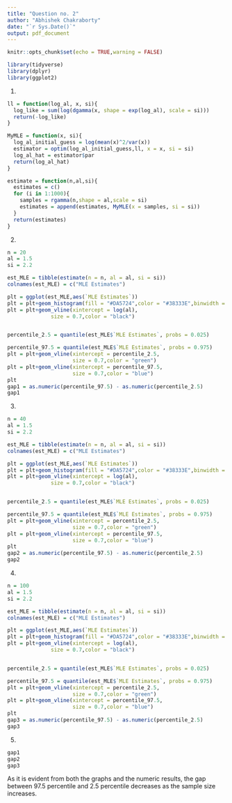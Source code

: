 ```yaml
---
title: "Question no. 2"
author: "Abhishek Chakraborty"
date: "`r Sys.Date()`"
output: pdf_document
---
```


```r
knitr::opts_chunk$set(echo = TRUE,warning = FALSE)
```

```r
library(tidyverse)
library(dplyr)
library(ggplot2)
```



1.

```r
ll = function(log_al, x, si){
  log_like = sum(log(dgamma(x, shape = exp(log_al), scale = si)))
  return(-log_like)
}

MyMLE = function(x, si){
  log_al_initial_guess = log(mean(x)^2/var(x))
  estimator = optim(log_al_initial_guess,ll, x = x, si = si)
  log_al_hat = estimator$par
  return(log_al_hat)
} 

```

```r
estimate = function(n,al,si){
  estimates = c()
  for (i in 1:1000){
    samples = rgamma(n,shape = al,scale = si)
    estimates = append(estimates, MyMLE(x = samples, si = si))
  }
  return(estimates)
}
```

2.

```r
n = 20
al = 1.5
si = 2.2

est_MLE = tibble(estimate(n = n, al = al, si = si))
colnames(est_MLE) = c("MLE Estimates")

plt = ggplot(est_MLE,aes(`MLE Estimates`))
plt = plt+geom_histogram(fill = "#DA5724",color = "#38333E",binwidth = 0.02)
plt = plt+geom_vline(xintercept = log(al),
              size = 0.7,color = "black")


percentile_2.5 = quantile(est_MLE$`MLE Estimates`, probs = 0.025)

percentile_97.5 = quantile(est_MLE$`MLE Estimates`, probs = 0.975) 
plt = plt+geom_vline(xintercept = percentile_2.5,
                     size = 0.7,color = "green")
plt = plt+geom_vline(xintercept = percentile_97.5,
                     size = 0.7,color = "blue")
plt
gap1 = as.numeric(percentile_97.5) - as.numeric(percentile_2.5)
gap1
```

3.

```r
n = 40
al = 1.5
si = 2.2

est_MLE = tibble(estimate(n = n, al = al, si = si))
colnames(est_MLE) = c("MLE Estimates")

plt = ggplot(est_MLE,aes(`MLE Estimates`))
plt = plt+geom_histogram(fill = "#DA5724",color = "#38333E",binwidth = 0.02)
plt = plt+geom_vline(xintercept = log(al),
              size = 0.7,color = "black")


percentile_2.5 = quantile(est_MLE$`MLE Estimates`, probs = 0.025)

percentile_97.5 = quantile(est_MLE$`MLE Estimates`, probs = 0.975) 
plt = plt+geom_vline(xintercept = percentile_2.5,
                     size = 0.7,color = "green")
plt = plt+geom_vline(xintercept = percentile_97.5,
                     size = 0.7,color = "blue")
plt
gap2 = as.numeric(percentile_97.5) - as.numeric(percentile_2.5)
gap2
```

4.

```r
n = 100
al = 1.5
si = 2.2

est_MLE = tibble(estimate(n = n, al = al, si = si))
colnames(est_MLE) = c("MLE Estimates")

plt = ggplot(est_MLE,aes(`MLE Estimates`))
plt = plt+geom_histogram(fill = "#DA5724",color = "#38333E",binwidth = 0.02)
plt = plt+geom_vline(xintercept = log(al),
              size = 0.7,color = "black")


percentile_2.5 = quantile(est_MLE$`MLE Estimates`, probs = 0.025)

percentile_97.5 = quantile(est_MLE$`MLE Estimates`, probs = 0.975) 
plt = plt+geom_vline(xintercept = percentile_2.5,
                     size = 0.7,color = "green")
plt = plt+geom_vline(xintercept = percentile_97.5,
                     size = 0.7,color = "blue")
plt
gap3 = as.numeric(percentile_97.5) - as.numeric(percentile_2.5)
gap3
```

5.

```r
gap1
gap2
gap3
```
As it is evident from both the graphs and the numeric results, the gap between 97.5 percentile and 2.5 percentile decreases as the sample size increases.
